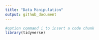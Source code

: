 ```yaml
---
title: "Data Manipulation"
output: github_document
---
```


```r
#option command i to insert a code chunk
library(tidyverse)

```

